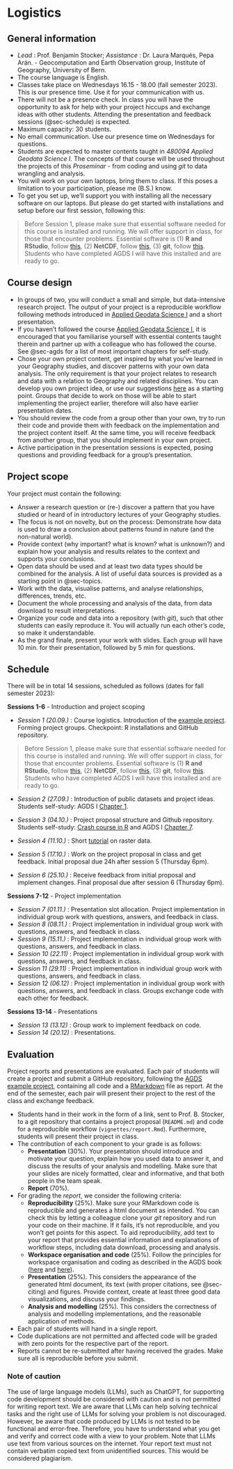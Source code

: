 # Logistics

## General information

- *Lead* : Prof. Benjamin Stocker; *Assistance* : Dr. Laura Marqués, Pepa Arán. - Geocomputation and Earth Observation group, Institute of Geography, University of Bern.
- The course language is English.
- Classes take place on Wednesdays 16.15 - 18.00 (fall semester 2023). This is our presence time. Use it for your communication with us. 
- There will not be a presence check. In class you will have the opportunity to ask for help with your project hiccups and exchange ideas with other students. Attending the presentation and feedback sessions (@sec-schedule) is expected.
- Maximum capacity: 30 students.
- No email communication. Use our presence time on Wednesdays for questions.
- Students are expected to master contents taught in *480094 Applied Geodata Science I*. The concepts of that course will be used throughout the projects of this *Proseminar* - from coding and using *git* to data wrangling and analysis.
- You will work on your own laptops, bring them to class. If this poses a limitation to your participation, please me (B.S.) know. 
- To get you set up, we’ll support you with installing all the necessary software on our laptops. But please do get started with installations and setup before our first session, following this:

> Before Session 1, please make sure that essential software needed for this course is installed and running. We will offer support in class, for those that encounter problems. Essential software is (1) **R and RStudio**, follow [this](https://geco-bern.github.io/agds/gettingstarted.html#installing-r-and-rstudio), (2) **NetCDF**, follow [this](https://geco-bern.github.io/agds/gettingstarted.html#other-libraries-and-applications), (3) **git**, follow [this](https://geco-bern.github.io/agds/gettingstarted.html#git-1). Students who have completed AGDS I will have this installed and are ready to go.


## Course design

- In groups of two, you will conduct a small and simple, but data-intensive research project. The output of your project is a reproducible workflow following methods introduced in [Applied Geodata Science I](https://geco-bern.github.io/agds/) and a short presentation.
- If you haven't followed the course [Applied Geodata Science I](https://geco-bern.github.io/agds/), it is encouraged that you familiarise yourself with essential contents taught therein and partner up with a colleague who has followed the course. See @sec-agds for a list of most important chapters for self-study. 
- Chose your own project content, get inspired by what you've learned in your Geography studies, and discover patterns with your own data analysis. The only requirement is that your project relates to research and data with a relation to Geography and related disciplines. You can develop you own project idea, or use our suggestions [here](@sec-topics) as a starting point. Groups that decide to work on those will be able to start implementing the project earlier, therefore will also have earlier presentation dates.
- You should review the code from a group other than your own, try to run their code and provide them with feedback on the implementation and the project content itself. At the same time, you will receive feedback from another group, that you should implement in your own project.
- Active participation in the presentation sessions is expected, posing questions and providing feedback for a group's presentation.

## Project scope

Your project must contain the following:

- Answer a research question or (re-) discover a pattern that you have studied or heard of in introductory lectures of your Geography studies. 
- The focus is not on novelty, but on the process: Demonstrate how data is used to draw a conclusion about patterns found in nature (and the non-natural world).
- Provide context (why important? what is known? what is unknown?) and explain how your analysis and results relates to the context and supports your conclusions.
- Open data should be used and at least two data types should be combined for the analysis. A list of useful data sources is provided as a starting point in @sec-topics.
- Work with the data, visualise patterns, and analyse relationships, differences, trends, etc.
- Document the whole processing and analysis of the data, from data download to result interpretations. 
- Organize your code and data into a repository (with *git*), such that other students can easily reproduce it. You will actually run each other's code, so make it understandable.
- As the grand finale, present your work with slides. Each group will have 10 min. for their presentation, followed by 5 min for questions.

## Schedule {#sec-schedule}

There will be in total 14 sessions, scheduled as follows (dates for fall semester 2023):

**Sessions 1-6** - Introduction and project scoping

- *Session 1 (20.09.)* : Course logistics. Introduction of the [example project](https://github.com/pepaaran/agds_proseminar_example). Forming project groups. Checkpoint: R installations and GitHub repository.

> Before Session 1, please make sure that essential software needed for this course is installed and running. We will offer support in class, for those that encounter problems. Essential software is (1) **R and RStudio**, follow [this](https://geco-bern.github.io/agds/gettingstarted.html#installing-r-and-rstudio), (2) **NetCDF**, follow [this](https://geco-bern.github.io/agds/gettingstarted.html#other-libraries-and-applications), (3) **git**, follow [this](https://geco-bern.github.io/agds/gettingstarted.html#git-1). Students who have completed AGDS I will have this installed and are ready to go.

- *Session 2 (27.09.)* : Introduction of public datasets and project ideas. Students self-study: AGDS I [Chapter 1](https://geco-bern.github.io/agds/gettingstarted.html).

- *Session 3 (04.10.)* : Project proposal structure and Github repository. Students self-study: [Crash course in R](https://geco-bern.github.io/handfull_of_pixels/basic_R.html) and AGDS I [Chapter 7](https://geco-bern.github.io/agds/codemgmt.html).

- *Session 4 (11.10.)* : Short [tutorial](https://geco-bern.github.io/handfull_of_pixels/geospatial_R.html) on raster data.

- *Session 5 (17.10.)* : Work on the project proposal in class and get feedback. Initial proposal due 24h after session 5 (Thursday 6pm).

- *Session 6 (25.10.)* : Receive feedback from initial proposal and implement changes. Final proposal due after session 6 (Thursday 6pm).

**Sessions 7-12** - Project implementation

- *Session 7 (01.11.)* : Presentation slot allocation. Project implementation in individual group work with questions, answers, and feedback in class. 
- *Session 8 (08.11.)* : Project implementation in individual group work with questions, answers, and feedback in class.
- *Session 9 (15.11.)* : Project implementation in individual group work with questions, answers, and feedback in class.
- *Session 10 (22.11)* : Project implementation in individual group work with questions, answers, and feedback in class.
- *Session 11 (29.11)* : Project implementation in individual group work with questions, answers, and feedback in class. 
- *Session 12 (06.12)* : Project implementation in individual group work with questions, answers, and feedback in class. Groups exchange code with each other for feedback.

**Sessions 13-14** - Presentations

- *Session 13 (13.12)* : Group work to implement feedback on code.
- *Session 14 (20.12)* : Presentations.

## Evaluation

Project reports and presentations are evaluated. Each pair of students will create a project and submit a GitHub repository, following the [AGDS example project](https://github.com/pepaaran/agds_proseminar_example), containing all code and a [RMarkdown](https://geco-bern.github.io/agds/gettingstarted.html#rmarkdown) file as report. At the end of the semester, each pair will present their project to the rest of the class and exchange feedback.

- Students hand in their work in the form of a link, sent to Prof. B. Stocker, to a git repository that contains a project proposal (`README.md`) and code for a reproducible workflow (`vignettes/report.Rmd`). Furthermore, students will present their project in class.
- The contribution of each component to your grade is as follows:
  - **Presentation** (30%). Your presentation should introduce and motivate your question, explain how you used data to answer it, and discuss the results of your analysis and modelling. Make sure that your slides are nicely formatted, clear and informative, and that both people in the team speak.
  - **Report** (70%). 
- For grading the *report*, we consider the following criteria:
  - **Reproducibility** (25%). Make sure your RMarkdown code is reproducible and generates a html document as intended. You can check this by letting a colleague clone your *git* repository and run your code on their machine. If it fails, it’s not reproducible, and you won’t get points for this aspect. To aid reproducibility, add text to your report that provides essential information and explanations of workflow steps, including data download, processing and analysis. 
  - **Workspace organisation and code** (25%). Follow the principles for workspace organisation and coding as described in the AGDS book ([here](https://geco-bern.github.io/agds/gettingstarted.html#wspmgmt) and [here](https://geco-bern.github.io/agds/programmingprimers.html#programming-basics)).
  - **Presentation** (25%). This considers the appearance of the generated html document, its text (with proper citations, see @sec-citing) and figures. Provide context, create at least three good data visualizations, and discuss your findings.
  - **Analysis and modelling** (25%). This considers the correctness of analysis and modelling implementations, and the reasonable application of methods.
- Each pair of students will hand in a single report. 
- Code duplications are not permitted and affected code will be graded with zero points for the respective part of the report.
- Reports cannot be re-submitted after having received the grades. Make sure all is reproducible before you submit.

### Note of caution

The use of large language models (LLMs), such as ChatGPT, for supporting code development should be considered with caution and is not permitted for writing report text. We are aware that LLMs can help solving technical tasks and the right use of LLMs for solving your problem is not discouraged. However, be aware that code produced by LLMs is not tested to be functional and error-free. Therefore, you have to understand what you get and verify and correct code with a view to your problem. Note that LLMs use text from various sources on the internet. Your report text must not contain verbatim copied text from unidentified sources. This would be considered plagiarism.
